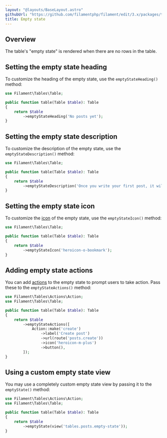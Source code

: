 ```yaml
---
layout: "@layouts/BaseLayout.astro"
githubUrl: "https://github.com/filamentphp/filament/edit/3.x/packages/tables/docs/09-empty-state.md"
title: Empty state
---
```


## Overview

The table's "empty state" is rendered when there are no rows in the table.

<AutoScreenshot name="tables/empty-state" alt="Table with empty state" version="3.x" />

## Setting the empty state heading

To customize the heading of the empty state, use the `emptyStateHeading()` method:

```php
use Filament\Tables\Table;

public function table(Table $table): Table
{
    return $table
        ->emptyStateHeading('No posts yet');
}
```

<AutoScreenshot name="tables/empty-state-heading" alt="Table with customized empty state heading" version="3.x" />

## Setting the empty state description

To customize the description of the empty state, use the `emptyStateDescription()` method:

```php
use Filament\Tables\Table;

public function table(Table $table): Table
{
    return $table
        ->emptyStateDescription('Once you write your first post, it will appear here.');
}
```

<AutoScreenshot name="tables/empty-state-description" alt="Table with empty state description" version="3.x" />

## Setting the empty state icon

To customize the [icon](https://blade-ui-kit.com/blade-icons?set=1#search) of the empty state, use the `emptyStateIcon()` method:

```php
use Filament\Tables\Table;

public function table(Table $table): Table
{
    return $table
        ->emptyStateIcon('heroicon-o-bookmark');
}
```

<AutoScreenshot name="tables/empty-state-icon" alt="Table with customized empty state icon" version="3.x" />

## Adding empty state actions

You can add [actions](./actions) to the empty state to prompt users to take action. Pass these to the `emptyStateActions()` method:

```php
use Filament\Tables\Actions\Action;
use Filament\Tables\Table;

public function table(Table $table): Table
{
    return $table
        ->emptyStateActions([
            Action::make('create')
                ->label('Create post')
                ->url(route('posts.create'))
                ->icon('heroicon-m-plus')
                ->button(),
        ]);
}
```

<AutoScreenshot name="tables/empty-state-actions" alt="Table with empty state actions" version="3.x" />

## Using a custom empty state view

You may use a completely custom empty state view by passing it to the `emptyState()` method:

```php
use Filament\Tables\Actions\Action;
use Filament\Tables\Table;

public function table(Table $table): Table
{
    return $table
        ->emptyState(view('tables.posts.empty-state'));
}
```

